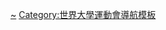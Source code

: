 {{Navbox
|name = 2013年冬季世界大學運動會比賽項目
|title = [[2013年冬季世界大學運動會]]比賽項目（[[義大利]][[特倫托]]）
|listclass = hlist
|titlestyle = background:#BFD7FF;
|list1 =
* [[2013年冬季世界大學運動會高山滑雪比賽|高山滑雪]]
* [[2013年冬季世界大學運動會冬季兩項比賽|冬季兩項]]
* [[2013年冬季世界大學運動會越野滑雪比賽|越野滑雪]]
* [[2013年冬季世界大學運動會冰壺比賽|冰壺]]
* [[2013年冬季世界大學運動會花式滑冰比賽|花式滑冰]]
* [[2013年冬季世界大學運動會自由式滑雪比賽|自由式滑雪]]
* [[2013年冬季世界大學運動會冰球比賽|冰球]]
* [[2013年冬季世界大學運動會北歐兩項比賽|北歐兩項]]
* [[2013年冬季世界大學運動會短道競速滑冰比賽|短道競速滑冰]]
* [[2013年冬季世界大學運動會跳台滑雪比賽|跳台滑雪]]
* [[2013年冬季世界大學運動會單板滑雪比賽|單板滑雪]]
* [[2013年冬季世界大學運動會競速滑冰比賽|競速滑冰]]
}}<noinclude>
[[Category:2013年冬季世界大學運動會|~]]
[[Category:世界大學運動會導航模板]]
</noinclude>